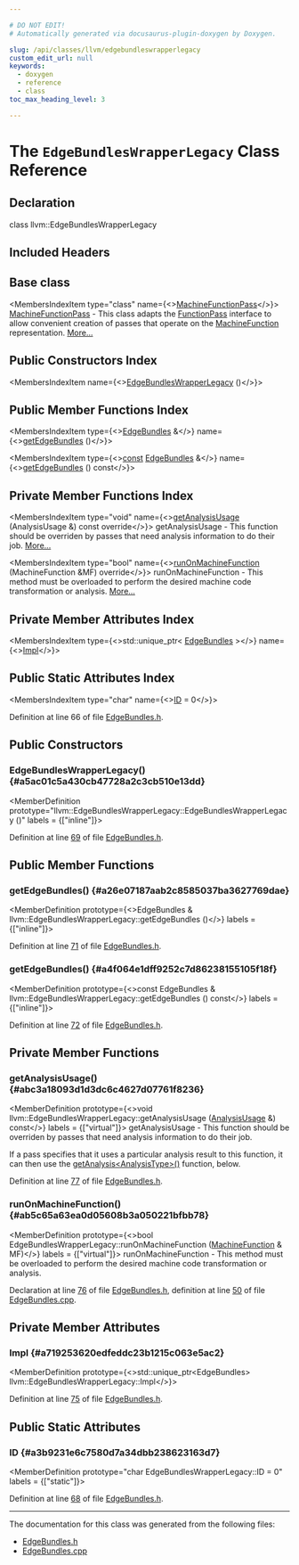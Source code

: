 ```yaml
---

# DO NOT EDIT!
# Automatically generated via docusaurus-plugin-doxygen by Doxygen.

slug: /api/classes/llvm/edgebundleswrapperlegacy
custom_edit_url: null
keywords:
  - doxygen
  - reference
  - class
toc_max_heading_level: 3

---
```





# The `EdgeBundlesWrapperLegacy` Class Reference

<DoxygenPage pluginConfig={pluginConfig}>



## Declaration

<CodeBlock>class llvm::EdgeBundlesWrapperLegacy</CodeBlock>

## Included Headers

<IncludesList>
<IncludesListItem
  filePath="llvm/CodeGen/EdgeBundles.h"
  permalink="/docs/api/files/include/include/llvm/include/llvm/codegen/edgebundles-h"
  isLocal="true" />
</IncludesList>

## Base class

<MembersIndex>

<MembersIndexItem
  type="class"
  name={<><a href="/docs/api/classes/llvm/machinefunctionpass">MachineFunctionPass</a></>}>
<a href="/docs/api/classes/llvm/machinefunctionpass">MachineFunctionPass</a> - This class adapts the <a href="/docs/api/classes/llvm/functionpass">FunctionPass</a> interface to allow convenient creation of passes that operate on the <a href="/docs/api/classes/llvm/machinefunction">MachineFunction</a> representation. <a href="/docs/api/classes/llvm/machinefunctionpass/#details">More...</a>
</MembersIndexItem>

</MembersIndex>

## Public Constructors Index

<MembersIndex>

<MembersIndexItem
  name={<><a href="#a5ac01c5a430cb47728a2c3cb510e13dd">EdgeBundlesWrapperLegacy</a> ()</>}>
</MembersIndexItem>

</MembersIndex>

## Public Member Functions Index

<MembersIndex>

<MembersIndexItem
  type={<><a href="/docs/api/classes/llvm/edgebundles">EdgeBundles</a> &amp;</>}
  name={<><a href="#a26e07187aab2c8585037ba3627769dae">getEdgeBundles</a> ()</>}>
</MembersIndexItem>

<MembersIndexItem
  type={<><a href="/docs/api/files/lib/lib/target/lib/target/aarch64/aarch64promoteconstant-cpp/#a90f8350fecae261c25be85d38b451bff">const</a> <a href="/docs/api/classes/llvm/edgebundles">EdgeBundles</a> &amp;</>}
  name={<><a href="#a4f064e1dff9252c7d86238155105f18f">getEdgeBundles</a> () const</>}>
</MembersIndexItem>

</MembersIndex>

## Private Member Functions Index

<MembersIndex>

<MembersIndexItem
  type="void"
  name={<><a href="#abc3a18093d1d3dc6c4627d07761f8236">getAnalysisUsage</a> (AnalysisUsage &amp;) const override</>}>
getAnalysisUsage - This function should be overriden by passes that need analysis information to do their job. <a href="#abc3a18093d1d3dc6c4627d07761f8236">More...</a>
</MembersIndexItem>

<MembersIndexItem
  type="bool"
  name={<><a href="#ab5c65a63ea0d05608b3a050221bfbb78">runOnMachineFunction</a> (MachineFunction &amp;MF) override</>}>
runOnMachineFunction - This method must be overloaded to perform the desired machine code transformation or analysis. <a href="#ab5c65a63ea0d05608b3a050221bfbb78">More...</a>
</MembersIndexItem>

</MembersIndex>

## Private Member Attributes Index

<MembersIndex>

<MembersIndexItem
  type={<>std::unique&#95;ptr&lt; <a href="/docs/api/classes/llvm/edgebundles">EdgeBundles</a> &gt;</>}
  name={<><a href="#a719253620edfeddc23b1215c063e5ac2">Impl</a></>}>
</MembersIndexItem>

</MembersIndex>

## Public Static Attributes Index

<MembersIndex>

<MembersIndexItem
  type="char"
  name={<><a href="#a3b9231e6c7580d7a34dbb238623163d7">ID</a> = 0</>}>
</MembersIndexItem>

</MembersIndex>


Definition at line 66 of file <a href="/docs/api/files/include/include/llvm/include/llvm/codegen/edgebundles-h">EdgeBundles.h</a>.

<SectionDefinition>

## Public Constructors

### EdgeBundlesWrapperLegacy() {#a5ac01c5a430cb47728a2c3cb510e13dd}

<MemberDefinition
  prototype="llvm::EdgeBundlesWrapperLegacy::EdgeBundlesWrapperLegacy ()"
  labels = {["inline"]}>

Definition at line <a href="/docs/api/files/include/include/llvm/include/llvm/codegen/edgebundles-h/#l00069">69</a> of file <a href="/docs/api/files/include/include/llvm/include/llvm/codegen/edgebundles-h">EdgeBundles.h</a>.
</MemberDefinition>

</SectionDefinition>

<SectionDefinition>

## Public Member Functions

### getEdgeBundles() {#a26e07187aab2c8585037ba3627769dae}

<MemberDefinition
  prototype={<>EdgeBundles &amp; llvm::EdgeBundlesWrapperLegacy::getEdgeBundles ()</>}
  labels = {["inline"]}>

Definition at line <a href="/docs/api/files/include/include/llvm/include/llvm/codegen/edgebundles-h/#l00071">71</a> of file <a href="/docs/api/files/include/include/llvm/include/llvm/codegen/edgebundles-h">EdgeBundles.h</a>.
</MemberDefinition>

### getEdgeBundles() {#a4f064e1dff9252c7d86238155105f18f}

<MemberDefinition
  prototype={<>const EdgeBundles &amp; llvm::EdgeBundlesWrapperLegacy::getEdgeBundles () const</>}
  labels = {["inline"]}>

Definition at line <a href="/docs/api/files/include/include/llvm/include/llvm/codegen/edgebundles-h/#l00072">72</a> of file <a href="/docs/api/files/include/include/llvm/include/llvm/codegen/edgebundles-h">EdgeBundles.h</a>.
</MemberDefinition>

</SectionDefinition>

<SectionDefinition>

## Private Member Functions

### getAnalysisUsage() {#abc3a18093d1d3dc6c4627d07761f8236}

<MemberDefinition
  prototype={<>void llvm::EdgeBundlesWrapperLegacy::getAnalysisUsage (<a href="/docs/api/classes/llvm/analysisusage">AnalysisUsage</a> &amp;) const</>}
  labels = {["virtual"]}>
getAnalysisUsage - This function should be overriden by passes that need analysis information to do their job.

If a pass specifies that it uses a particular analysis result to this function, it can then use the <a href="/docs/api/classes/llvm/pass/#a4863e5e463fb79955269fbf7fbf52b80">getAnalysis&lt;AnalysisType&gt;()</a> function, below.

Definition at line <a href="/docs/api/files/include/include/llvm/include/llvm/codegen/edgebundles-h/#l00077">77</a> of file <a href="/docs/api/files/include/include/llvm/include/llvm/codegen/edgebundles-h">EdgeBundles.h</a>.
</MemberDefinition>

### runOnMachineFunction() {#ab5c65a63ea0d05608b3a050221bfbb78}

<MemberDefinition
  prototype={<>bool EdgeBundlesWrapperLegacy::runOnMachineFunction (<a href="/docs/api/classes/llvm/machinefunction">MachineFunction</a> &amp; MF)</>}
  labels = {["virtual"]}>
runOnMachineFunction - This method must be overloaded to perform the desired machine code transformation or analysis.

Declaration at line <a href="/docs/api/files/include/include/llvm/include/llvm/codegen/edgebundles-h/#l00076">76</a> of file <a href="/docs/api/files/include/include/llvm/include/llvm/codegen/edgebundles-h">EdgeBundles.h</a>, definition at line <a href="/docs/api/files/lib/lib/codegen/edgebundles-cpp/#l00050">50</a> of file <a href="/docs/api/files/lib/lib/codegen/edgebundles-cpp">EdgeBundles.cpp</a>.
</MemberDefinition>

</SectionDefinition>

<SectionDefinition>

## Private Member Attributes

### Impl {#a719253620edfeddc23b1215c063e5ac2}

<MemberDefinition
  prototype={<>std::unique&#95;ptr&lt;EdgeBundles&gt; llvm::EdgeBundlesWrapperLegacy::Impl</>}>

Definition at line <a href="/docs/api/files/include/include/llvm/include/llvm/codegen/edgebundles-h/#l00075">75</a> of file <a href="/docs/api/files/include/include/llvm/include/llvm/codegen/edgebundles-h">EdgeBundles.h</a>.
</MemberDefinition>

</SectionDefinition>

<SectionDefinition>

## Public Static Attributes

### ID {#a3b9231e6c7580d7a34dbb238623163d7}

<MemberDefinition
  prototype="char EdgeBundlesWrapperLegacy::ID = 0"
  labels = {["static"]}>

Definition at line <a href="/docs/api/files/include/include/llvm/include/llvm/codegen/edgebundles-h/#l00068">68</a> of file <a href="/docs/api/files/include/include/llvm/include/llvm/codegen/edgebundles-h">EdgeBundles.h</a>.
</MemberDefinition>

</SectionDefinition>

<hr/>

The documentation for this class was generated from the following files:

<ul>
<li><a href="/docs/api/files/include/include/llvm/include/llvm/codegen/edgebundles-h">EdgeBundles.h</a></li>
<li><a href="/docs/api/files/lib/lib/codegen/edgebundles-cpp">EdgeBundles.cpp</a></li>
</ul>

</DoxygenPage>
